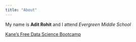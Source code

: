 ```yaml
---
title: "About"
---
```


My name is **Adit Rohit** and I attend *Evergreen Middle School*

[Kane's Free Data Science Bootcamp](https://bootcamp.davidkane.info)
